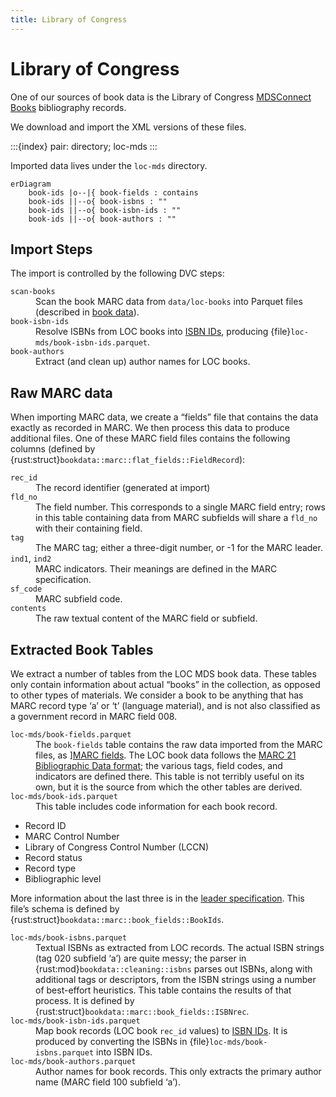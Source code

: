 ```yaml
---
title: Library of Congress
---
```


# Library of Congress

One of our sources of book data is the Library of Congress [MDSConnect Books](https://www.loc.gov/cds/products/MDSConnect-books_all.html) bibliography records.

We download and import the XML versions of these files.

:::{index} pair: directory; loc-mds
:::

Imported data lives under the `loc-mds` directory.

```mermaid
erDiagram
    book-ids |o--|{ book-fields : contains
    book-ids ||--o{ book-isbns : ""
    book-ids ||--o{ book-isbn-ids : ""
    book-ids ||--o{ book-authors : ""
```

## Import Steps

The import is controlled by the following DVC steps:

`scan-books`
:   Scan the book MARC data from `data/loc-books` into Parquet files (described in [book data](loc-mds-raw)).

`book-isbn-ids`
:   Resolve ISBNs from LOC books into [ISBN IDs](isbn-id), producing {file}`loc-mds/book-isbn-ids.parquet`.

`book-authors`
:   Extract (and clean up) author names for LOC books.

## Raw MARC data {#sec-marc-format}

When importing MARC data, we create a “fields” file that contains the data exactly as recorded in MARC. We then process this data to produce additional files.  One of these MARC field files contains the following columns (defined by {rust:struct}`bookdata::marc::flat_fields::FieldRecord`):

`rec_id`
:   The record identifier (generated at import)

`fld_no`
:   The field number.  This corresponds to a single MARC field entry; rows in this table
    containing data from MARC subfields will share a `fld_no` with their containing field.

`tag`
:   The MARC tag; either a three-digit number, or -1 for the MARC leader.

`ind1`, `ind2`
:   MARC indicators.  Their meanings are defined in the MARC specification.

`sf_code`
:   MARC subfield code.

`contents`
:   The raw textual content of the MARC field or subfield.

## Extracted Book Tables

We extract a number of tables from the LOC MDS book data. These tables only
contain information about actual “books” in the collection, as opposed to other
types of materials.  We consider a book to be anything that has MARC record type
‘a’ or ‘t’ (language material), and is not also classified as a government
record in MARC field 008.

`loc-mds/book-fields.parquet`{#file-loc-mds-book-fields-parquet}
:   The `book-fields` table contains the raw data imported from the MARC files, as ][MARC fields](marc-format).  The LOC book data follows the [MARC 21 Bibliographic Data format](https://www.loc.gov/marc/bibliographic/); the various tags, field codes, and indicators are defined there.  This table is not terribly useful on its own, but it is the source from which the other tables are derived.


`loc-mds/book-ids.parquet`{#file-loc-mds-book-ids-parquet}
:   This table includes code information for each book record.

- Record ID
- MARC Control Number
- Library of Congress Control Number (LCCN)
- Record status
- Record type
- Bibliographic level

More information about the last three is in the [leader specification](https://www.loc.gov/marc/bibliographic/bdleader.html).  This file's schema is defined by {rust:struct}`bookdata::marc::book_fields::BookIds`.


`loc-mds/book-isbns.parquet`{#file-loc-mds-book-isbns-parquet}
:   Textual ISBNs as extracted from LOC records.  The actual ISBN strings (tag 020
subfield ‘a’) are quite messy; the parser in {rust:mod}`bookdata::cleaning::isbns` parses out ISBNs,
along with additional tags or descriptors, from the ISBN strings using a number
of best-effort heuristics. This table contains the results of that process.
It is defined by {rust:struct}`bookdata::marc::book_fields::ISBNrec`.


`loc-mds/book-isbn-ids.parquet`{#file-loc-mds-book-isbn-ids-parquet}
:   Map book records (LOC book `rec_id` values) to [ISBN IDs](isbn-id). It is
produced by converting the ISBNs in {file}`loc-mds/book-isbns.parquet` into
ISBN IDs.


`loc-mds/book-authors.parquet`{#file-loc-mds-book-authors-parquet}
:   Author names for book records.  This only extracts the primary author name (MARC field 100 subfield ‘a’).


